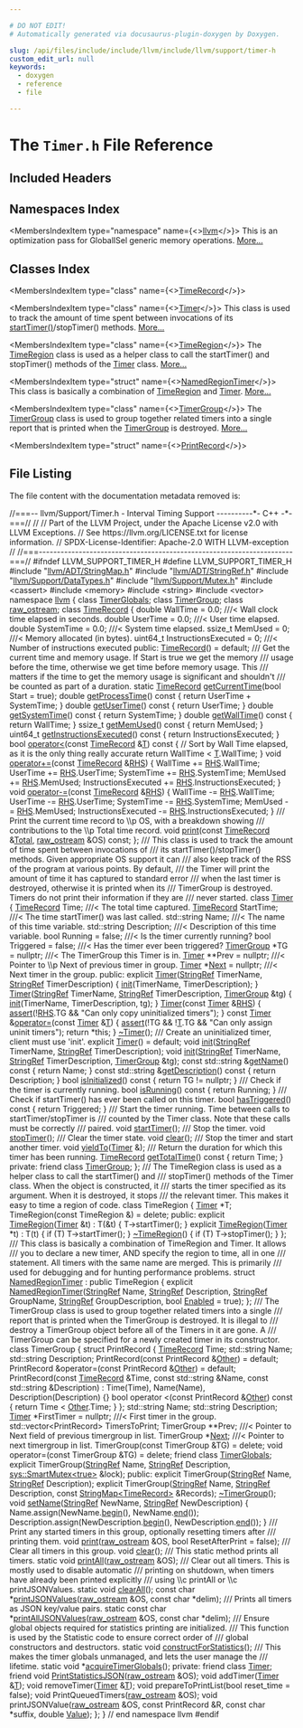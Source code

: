 ```yaml
---

# DO NOT EDIT!
# Automatically generated via docusaurus-plugin-doxygen by Doxygen.

slug: /api/files/include/include/llvm/include/llvm/support/timer-h
custom_edit_url: null
keywords:
  - doxygen
  - reference
  - file

---
```





# The `Timer.h` File Reference

<DoxygenPage pluginConfig={pluginConfig}>



## Included Headers

<IncludesList>
<IncludesListItem
  filePath="llvm/ADT/StringMap.h"
  permalink="/docs/api/files/include/include/llvm/include/llvm/adt/stringmap-h"
  isLocal="true" />
<IncludesListItem
  filePath="llvm/ADT/StringRef.h"
  permalink="/docs/api/files/include/include/llvm/include/llvm/adt/stringref-h"
  isLocal="true" />
<IncludesListItem
  filePath="llvm/Support/DataTypes.h"
  permalink="/docs/api/files/include/include/llvm/include/llvm/support/datatypes-h"
  isLocal="true" />
<IncludesListItem
  filePath="llvm/Support/Mutex.h"
  permalink="/docs/api/files/include/include/llvm/include/llvm/support/mutex-h"
  isLocal="true" />
<IncludesListItem
  filePath="cassert"
  permalink=""
  isLocal="false" />
<IncludesListItem
  filePath="memory"
  permalink=""
  isLocal="false" />
<IncludesListItem
  filePath="string"
  permalink=""
  isLocal="false" />
<IncludesListItem
  filePath="vector"
  permalink=""
  isLocal="false" />
</IncludesList>

## Namespaces Index

<MembersIndex>

<MembersIndexItem
  type="namespace"
  name={<><a href="/docs/api/namespaces/llvm">llvm</a></>}>
This is an optimization pass for GlobalISel generic memory operations. <a href="/docs/api/namespaces/llvm/#details">More...</a>
</MembersIndexItem>

</MembersIndex>

## Classes Index

<MembersIndex>

<MembersIndexItem
  type="class"
  name={<><a href="/docs/api/classes/llvm/timerecord">TimeRecord</a></>}>
</MembersIndexItem>

<MembersIndexItem
  type="class"
  name={<><a href="/docs/api/classes/llvm/timer">Timer</a></>}>
This class is used to track the amount of time spent between invocations of its <a href="/docs/api/classes/llvm/timer/#aa8c887576ec3b0d68c10ebf4097c367c">startTimer()</a>/stopTimer() methods. <a href="/docs/api/classes/llvm/timer/#details">More...</a>
</MembersIndexItem>

<MembersIndexItem
  type="class"
  name={<><a href="/docs/api/classes/llvm/timeregion">TimeRegion</a></>}>
The <a href="/docs/api/classes/llvm/timeregion">TimeRegion</a> class is used as a helper class to call the startTimer() and stopTimer() methods of the <a href="/docs/api/classes/llvm/timer">Timer</a> class. <a href="/docs/api/classes/llvm/timeregion/#details">More...</a>
</MembersIndexItem>

<MembersIndexItem
  type="struct"
  name={<><a href="/docs/api/structs/llvm/namedregiontimer">NamedRegionTimer</a></>}>
This class is basically a combination of <a href="/docs/api/classes/llvm/timeregion">TimeRegion</a> and <a href="/docs/api/classes/llvm/timer">Timer</a>. <a href="/docs/api/structs/llvm/namedregiontimer/#details">More...</a>
</MembersIndexItem>

<MembersIndexItem
  type="class"
  name={<><a href="/docs/api/classes/llvm/timergroup">TimerGroup</a></>}>
The <a href="/docs/api/classes/llvm/timergroup">TimerGroup</a> class is used to group together related timers into a single report that is printed when the <a href="/docs/api/classes/llvm/timergroup">TimerGroup</a> is destroyed. <a href="/docs/api/classes/llvm/timergroup/#details">More...</a>
</MembersIndexItem>

<MembersIndexItem
  type="struct"
  name={<><a href="/docs/api/structs/llvm/timergroup/printrecord">PrintRecord</a></>}>
</MembersIndexItem>

</MembersIndex>


## File Listing

The file content with the documentation metadata removed is:

<ProgramListing>

<Link id="l00001" /><CodeLine lineNumber="1"><Highlight kind="comment">//===-- llvm/Support/Timer.h - Interval Timing Support ----------&#42;- C++ -&#42;-===//</Highlight><Highlight kind="normal"></Highlight></CodeLine>
<Link id="l00002" /><CodeLine lineNumber="2"><Highlight kind="normal"></Highlight><Highlight kind="comment">//</Highlight><Highlight kind="normal"></Highlight></CodeLine>
<Link id="l00003" /><CodeLine lineNumber="3"><Highlight kind="normal"></Highlight><Highlight kind="comment">// Part of the LLVM Project, under the Apache License v2.0 with LLVM Exceptions.</Highlight><Highlight kind="normal"></Highlight></CodeLine>
<Link id="l00004" /><CodeLine lineNumber="4"><Highlight kind="normal"></Highlight><Highlight kind="comment">// See https://llvm.org/LICENSE.txt for license information.</Highlight><Highlight kind="normal"></Highlight></CodeLine>
<Link id="l00005" /><CodeLine lineNumber="5"><Highlight kind="normal"></Highlight><Highlight kind="comment">// SPDX-License-Identifier: Apache-2.0 WITH LLVM-exception</Highlight><Highlight kind="normal"></Highlight></CodeLine>
<Link id="l00006" /><CodeLine lineNumber="6"><Highlight kind="normal"></Highlight><Highlight kind="comment">//</Highlight><Highlight kind="normal"></Highlight></CodeLine>
<Link id="l00007" /><CodeLine lineNumber="7"><Highlight kind="normal"></Highlight><Highlight kind="comment">//===----------------------------------------------------------------------===//</Highlight><Highlight kind="normal"></Highlight></CodeLine>
<Link id="l00008" /><CodeLine lineNumber="8"><Highlight kind="normal"></Highlight></CodeLine>
<Link id="l00009" /><CodeLine lineNumber="9"><Highlight kind="normal"></Highlight><Highlight kind="preprocessor">#ifndef LLVM&#95;SUPPORT&#95;TIMER&#95;H</Highlight><Highlight kind="normal"></Highlight></CodeLine>
<Link id="l00010" /><CodeLine lineNumber="10"><Highlight kind="normal"></Highlight><Highlight kind="preprocessor">#define LLVM&#95;SUPPORT&#95;TIMER&#95;H</Highlight><Highlight kind="normal"></Highlight></CodeLine>
<Link id="l00011" /><CodeLine lineNumber="11"><Highlight kind="normal"></Highlight></CodeLine>
<Link id="l00012" /><CodeLine lineNumber="12"><Highlight kind="normal"></Highlight><Highlight kind="preprocessor">#include &quot;<a href="/docs/api/files/include/include/llvm/include/llvm/adt/stringmap-h">llvm/ADT/StringMap.h</a>&quot;</Highlight><Highlight kind="normal"></Highlight></CodeLine>
<Link id="l00013" /><CodeLine lineNumber="13"><Highlight kind="normal"></Highlight><Highlight kind="preprocessor">#include &quot;<a href="/docs/api/files/include/include/llvm/include/llvm/adt/stringref-h">llvm/ADT/StringRef.h</a>&quot;</Highlight><Highlight kind="normal"></Highlight></CodeLine>
<Link id="l00014" /><CodeLine lineNumber="14"><Highlight kind="normal"></Highlight><Highlight kind="preprocessor">#include &quot;<a href="/docs/api/files/include/include/llvm/include/llvm/support/datatypes-h">llvm/Support/DataTypes.h</a>&quot;</Highlight><Highlight kind="normal"></Highlight></CodeLine>
<Link id="l00015" /><CodeLine lineNumber="15"><Highlight kind="normal"></Highlight><Highlight kind="preprocessor">#include &quot;<a href="/docs/api/files/include/include/llvm/include/llvm/support/mutex-h">llvm/Support/Mutex.h</a>&quot;</Highlight><Highlight kind="normal"></Highlight></CodeLine>
<Link id="l00016" /><CodeLine lineNumber="16"><Highlight kind="normal"></Highlight><Highlight kind="preprocessor">#include &lt;cassert&gt;</Highlight><Highlight kind="normal"></Highlight></CodeLine>
<Link id="l00017" /><CodeLine lineNumber="17"><Highlight kind="normal"></Highlight><Highlight kind="preprocessor">#include &lt;memory&gt;</Highlight><Highlight kind="normal"></Highlight></CodeLine>
<Link id="l00018" /><CodeLine lineNumber="18"><Highlight kind="normal"></Highlight><Highlight kind="preprocessor">#include &lt;string&gt;</Highlight><Highlight kind="normal"></Highlight></CodeLine>
<Link id="l00019" /><CodeLine lineNumber="19"><Highlight kind="normal"></Highlight><Highlight kind="preprocessor">#include &lt;vector&gt;</Highlight><Highlight kind="normal"></Highlight></CodeLine>
<Link id="l00020" /><CodeLine lineNumber="20"><Highlight kind="normal"></Highlight></CodeLine>
<Link id="l00021" /><CodeLine lineNumber="21"><Highlight kind="normal"></Highlight><Highlight kind="keyword">namespace </Highlight><Highlight kind="normal"><a href="/docs/api/namespaces/llvm">llvm</a> &#123;</Highlight></CodeLine>
<Link id="l00022" /><CodeLine lineNumber="22"><Highlight kind="normal"></Highlight></CodeLine>
<Link id="l00023" /><CodeLine lineNumber="23"><Highlight kind="normal"></Highlight><Highlight kind="keyword">class </Highlight><Highlight kind="normal"><a href="/docs/api/classes/llvm/timerglobals">TimerGlobals</a>;</Highlight></CodeLine>
<Link id="l00024" /><CodeLine lineNumber="24"><Highlight kind="normal"></Highlight><Highlight kind="keyword">class </Highlight><Highlight kind="normal"><a href="/docs/api/classes/llvm/timergroup">TimerGroup</a>;</Highlight></CodeLine>
<Link id="l00025" /><CodeLine lineNumber="25"><Highlight kind="normal"></Highlight><Highlight kind="keyword">class </Highlight><Highlight kind="normal"><a href="/docs/api/classes/llvm/raw-ostream">raw&#95;ostream</a>;</Highlight></CodeLine>
<Link id="l00026" /><CodeLine lineNumber="26"><Highlight kind="normal"></Highlight></CodeLine>
<Link id="l00027" /><CodeLine lineNumber="27" lineLink="/docs/api/classes/llvm/timerecord"><Highlight kind="normal"></Highlight><Highlight kind="keyword">class </Highlight><Highlight kind="normal"><a href="/docs/api/classes/llvm/timerecord/#a7e2b905d7b1f16447ede730376aa5ae6">TimeRecord</a> &#123;</Highlight></CodeLine>
<Link id="l00028" /><CodeLine lineNumber="28"><Highlight kind="normal">  </Highlight><Highlight kind="keywordtype">double</Highlight><Highlight kind="normal"> WallTime = 0.0;             </Highlight><Highlight kind="comment">///&lt; Wall clock time elapsed in seconds.</Highlight><Highlight kind="normal"></Highlight></CodeLine>
<Link id="l00029" /><CodeLine lineNumber="29"><Highlight kind="normal">  </Highlight><Highlight kind="keywordtype">double</Highlight><Highlight kind="normal"> UserTime = 0.0;             </Highlight><Highlight kind="comment">///&lt; User time elapsed.</Highlight><Highlight kind="normal"></Highlight></CodeLine>
<Link id="l00030" /><CodeLine lineNumber="30"><Highlight kind="normal">  </Highlight><Highlight kind="keywordtype">double</Highlight><Highlight kind="normal"> SystemTime = 0.0;           </Highlight><Highlight kind="comment">///&lt; System time elapsed.</Highlight><Highlight kind="normal"></Highlight></CodeLine>
<Link id="l00031" /><CodeLine lineNumber="31"><Highlight kind="normal">  ssize&#95;t MemUsed = 0;               </Highlight><Highlight kind="comment">///&lt; Memory allocated (in bytes).</Highlight><Highlight kind="normal"></Highlight></CodeLine>
<Link id="l00032" /><CodeLine lineNumber="32"><Highlight kind="normal">  uint64&#95;t InstructionsExecuted = 0; </Highlight><Highlight kind="comment">///&lt; Number of instructions executed</Highlight><Highlight kind="normal"></Highlight></CodeLine>
<Link id="l00033" /><CodeLine lineNumber="33"><Highlight kind="normal"></Highlight><Highlight kind="keyword">public</Highlight><Highlight kind="normal">:</Highlight></CodeLine>
<Link id="l00034" /><CodeLine lineNumber="34" lineLink="/docs/api/classes/llvm/timerecord/#a7e2b905d7b1f16447ede730376aa5ae6"><Highlight kind="normal">  <a href="/docs/api/classes/llvm/timerecord/#a7e2b905d7b1f16447ede730376aa5ae6">TimeRecord</a>() = </Highlight><Highlight kind="keywordflow">default</Highlight><Highlight kind="normal">;</Highlight></CodeLine>
<Link id="l00035" /><CodeLine lineNumber="35"><Highlight kind="normal"></Highlight><Highlight kind="comment"></Highlight></CodeLine>
<Link id="l00036" /><CodeLine lineNumber="36"><Highlight kind="comment">  /// Get the current time and memory usage.  If Start is true we get the memory</Highlight></CodeLine>
<Link id="l00037" /><CodeLine lineNumber="37"><Highlight kind="comment">  /// usage before the time, otherwise we get time before memory usage.  This</Highlight></CodeLine>
<Link id="l00038" /><CodeLine lineNumber="38"><Highlight kind="comment">  /// matters if the time to get the memory usage is significant and shouldn&#39;t</Highlight></CodeLine>
<Link id="l00039" /><CodeLine lineNumber="39"><Highlight kind="comment">  /// be counted as part of a duration.</Highlight><Highlight kind="normal"></Highlight></CodeLine>
<Link id="l00040" /><CodeLine lineNumber="40"><Highlight kind="normal">  </Highlight><Highlight kind="keyword">static</Highlight><Highlight kind="normal"> <a href="/docs/api/classes/llvm/timerecord/#a7e2b905d7b1f16447ede730376aa5ae6">TimeRecord</a> <a href="/docs/api/classes/llvm/timerecord/#a867cbf168949d9b11c9dcb23ffb6989b">getCurrentTime</a>(</Highlight><Highlight kind="keywordtype">bool</Highlight><Highlight kind="normal"> Start = </Highlight><Highlight kind="keyword">true</Highlight><Highlight kind="normal">);</Highlight></CodeLine>
<Link id="l00041" /><CodeLine lineNumber="41"><Highlight kind="normal"></Highlight></CodeLine>
<Link id="l00042" /><CodeLine lineNumber="42" lineLink="/docs/api/classes/llvm/timerecord/#a1ea486f7287d4474be19b6f468362e67"><Highlight kind="normal">  </Highlight><Highlight kind="keywordtype">double</Highlight><Highlight kind="normal"> <a href="/docs/api/classes/llvm/timerecord/#a1ea486f7287d4474be19b6f468362e67">getProcessTime</a>()</Highlight><Highlight kind="keyword"> const </Highlight><Highlight kind="normal">&#123; </Highlight><Highlight kind="keywordflow">return</Highlight><Highlight kind="normal"> UserTime + SystemTime; &#125;</Highlight></CodeLine>
<Link id="l00043" /><CodeLine lineNumber="43" lineLink="/docs/api/classes/llvm/timerecord/#a1342209f2cf0ac01e80832e77056c290"><Highlight kind="normal">  </Highlight><Highlight kind="keywordtype">double</Highlight><Highlight kind="normal"> <a href="/docs/api/classes/llvm/timerecord/#a1342209f2cf0ac01e80832e77056c290">getUserTime</a>()</Highlight><Highlight kind="keyword"> const </Highlight><Highlight kind="normal">&#123; </Highlight><Highlight kind="keywordflow">return</Highlight><Highlight kind="normal"> UserTime; &#125;</Highlight></CodeLine>
<Link id="l00044" /><CodeLine lineNumber="44" lineLink="/docs/api/classes/llvm/timerecord/#ab8d3f182662b6d3183cf1f12080eee1d"><Highlight kind="normal">  </Highlight><Highlight kind="keywordtype">double</Highlight><Highlight kind="normal"> <a href="/docs/api/classes/llvm/timerecord/#ab8d3f182662b6d3183cf1f12080eee1d">getSystemTime</a>()</Highlight><Highlight kind="keyword"> const </Highlight><Highlight kind="normal">&#123; </Highlight><Highlight kind="keywordflow">return</Highlight><Highlight kind="normal"> SystemTime; &#125;</Highlight></CodeLine>
<Link id="l00045" /><CodeLine lineNumber="45" lineLink="/docs/api/classes/llvm/timerecord/#a9177feaeded20b6e6d07d56994553a43"><Highlight kind="normal">  </Highlight><Highlight kind="keywordtype">double</Highlight><Highlight kind="normal"> <a href="/docs/api/classes/llvm/timerecord/#a9177feaeded20b6e6d07d56994553a43">getWallTime</a>()</Highlight><Highlight kind="keyword"> const </Highlight><Highlight kind="normal">&#123; </Highlight><Highlight kind="keywordflow">return</Highlight><Highlight kind="normal"> WallTime; &#125;</Highlight></CodeLine>
<Link id="l00046" /><CodeLine lineNumber="46" lineLink="/docs/api/classes/llvm/timerecord/#aa3a44bdc77b8d5e27f7efa7b6f2d79ac"><Highlight kind="normal">  ssize&#95;t <a href="/docs/api/classes/llvm/timerecord/#aa3a44bdc77b8d5e27f7efa7b6f2d79ac">getMemUsed</a>()</Highlight><Highlight kind="keyword"> const </Highlight><Highlight kind="normal">&#123; </Highlight><Highlight kind="keywordflow">return</Highlight><Highlight kind="normal"> MemUsed; &#125;</Highlight></CodeLine>
<Link id="l00047" /><CodeLine lineNumber="47" lineLink="/docs/api/classes/llvm/timerecord/#afce0e7693e64e0dae62fdb43e8d00c4c"><Highlight kind="normal">  uint64&#95;t <a href="/docs/api/classes/llvm/timerecord/#afce0e7693e64e0dae62fdb43e8d00c4c">getInstructionsExecuted</a>()</Highlight><Highlight kind="keyword"> const </Highlight><Highlight kind="normal">&#123; </Highlight><Highlight kind="keywordflow">return</Highlight><Highlight kind="normal"> InstructionsExecuted; &#125;</Highlight></CodeLine>
<Link id="l00048" /><CodeLine lineNumber="48"><Highlight kind="normal"></Highlight></CodeLine>
<Link id="l00049" /><CodeLine lineNumber="49" lineLink="/docs/api/classes/llvm/timerecord/#aba2421471a764f90fa58c0f8c2c7b99d"><Highlight kind="normal">  </Highlight><Highlight kind="keywordtype">bool</Highlight><Highlight kind="normal"> <a href="/docs/api/classes/llvm/timerecord/#aba2421471a764f90fa58c0f8c2c7b99d">operator&lt;</a>(</Highlight><Highlight kind="keyword">const</Highlight><Highlight kind="normal"> <a href="/docs/api/classes/llvm/timerecord/#a7e2b905d7b1f16447ede730376aa5ae6">TimeRecord</a> &amp;<a href="/docs/api/files/lib/lib/target/lib/target/mips/mips16isellowering-cpp/#a0acb682b8260ab1c60b918599864e2e5">T</a>)</Highlight><Highlight kind="keyword"> const </Highlight><Highlight kind="normal">&#123;</Highlight></CodeLine>
<Link id="l00050" /><CodeLine lineNumber="50"><Highlight kind="normal">    </Highlight><Highlight kind="comment">// Sort by Wall Time elapsed, as it is the only thing really accurate</Highlight><Highlight kind="normal"></Highlight></CodeLine>
<Link id="l00051" /><CodeLine lineNumber="51"><Highlight kind="normal">    </Highlight><Highlight kind="keywordflow">return</Highlight><Highlight kind="normal"> WallTime &lt; <a href="/docs/api/files/lib/lib/target/lib/target/mips/mips16isellowering-cpp/#a0acb682b8260ab1c60b918599864e2e5">T</a>.WallTime;</Highlight></CodeLine>
<Link id="l00052" /><CodeLine lineNumber="52"><Highlight kind="normal">  &#125;</Highlight></CodeLine>
<Link id="l00053" /><CodeLine lineNumber="53"><Highlight kind="normal"></Highlight></CodeLine>
<Link id="l00054" /><CodeLine lineNumber="54" lineLink="/docs/api/classes/llvm/timerecord/#aa8b2dcaa200646994611260feb024ba3"><Highlight kind="normal">  </Highlight><Highlight kind="keywordtype">void</Highlight><Highlight kind="normal"> <a href="/docs/api/classes/llvm/timerecord/#aa8b2dcaa200646994611260feb024ba3">operator+=</a>(</Highlight><Highlight kind="keyword">const</Highlight><Highlight kind="normal"> <a href="/docs/api/classes/llvm/timerecord/#a7e2b905d7b1f16447ede730376aa5ae6">TimeRecord</a> &amp;<a href="/docs/api/files/lib/lib/target/lib/target/x86/x86partialreduction-cpp/#a87b8bfbbe9d8f7146d7f20a5fb42efd0">RHS</a>) &#123;</Highlight></CodeLine>
<Link id="l00055" /><CodeLine lineNumber="55"><Highlight kind="normal">    WallTime += <a href="/docs/api/files/lib/lib/target/lib/target/x86/x86partialreduction-cpp/#a87b8bfbbe9d8f7146d7f20a5fb42efd0">RHS</a>.WallTime;</Highlight></CodeLine>
<Link id="l00056" /><CodeLine lineNumber="56"><Highlight kind="normal">    UserTime += <a href="/docs/api/files/lib/lib/target/lib/target/x86/x86partialreduction-cpp/#a87b8bfbbe9d8f7146d7f20a5fb42efd0">RHS</a>.UserTime;</Highlight></CodeLine>
<Link id="l00057" /><CodeLine lineNumber="57"><Highlight kind="normal">    SystemTime += <a href="/docs/api/files/lib/lib/target/lib/target/x86/x86partialreduction-cpp/#a87b8bfbbe9d8f7146d7f20a5fb42efd0">RHS</a>.SystemTime;</Highlight></CodeLine>
<Link id="l00058" /><CodeLine lineNumber="58"><Highlight kind="normal">    MemUsed += <a href="/docs/api/files/lib/lib/target/lib/target/x86/x86partialreduction-cpp/#a87b8bfbbe9d8f7146d7f20a5fb42efd0">RHS</a>.MemUsed;</Highlight></CodeLine>
<Link id="l00059" /><CodeLine lineNumber="59"><Highlight kind="normal">    InstructionsExecuted += <a href="/docs/api/files/lib/lib/target/lib/target/x86/x86partialreduction-cpp/#a87b8bfbbe9d8f7146d7f20a5fb42efd0">RHS</a>.InstructionsExecuted;</Highlight></CodeLine>
<Link id="l00060" /><CodeLine lineNumber="60"><Highlight kind="normal">  &#125;</Highlight></CodeLine>
<Link id="l00061" /><CodeLine lineNumber="61" lineLink="/docs/api/classes/llvm/timerecord/#aa769445a94193843a73ad52d8e5ef705"><Highlight kind="normal">  </Highlight><Highlight kind="keywordtype">void</Highlight><Highlight kind="normal"> <a href="/docs/api/classes/llvm/timerecord/#aa769445a94193843a73ad52d8e5ef705">operator-=</a>(</Highlight><Highlight kind="keyword">const</Highlight><Highlight kind="normal"> <a href="/docs/api/classes/llvm/timerecord/#a7e2b905d7b1f16447ede730376aa5ae6">TimeRecord</a> &amp;<a href="/docs/api/files/lib/lib/target/lib/target/x86/x86partialreduction-cpp/#a87b8bfbbe9d8f7146d7f20a5fb42efd0">RHS</a>) &#123;</Highlight></CodeLine>
<Link id="l00062" /><CodeLine lineNumber="62"><Highlight kind="normal">    WallTime -= <a href="/docs/api/files/lib/lib/target/lib/target/x86/x86partialreduction-cpp/#a87b8bfbbe9d8f7146d7f20a5fb42efd0">RHS</a>.WallTime;</Highlight></CodeLine>
<Link id="l00063" /><CodeLine lineNumber="63"><Highlight kind="normal">    UserTime -= <a href="/docs/api/files/lib/lib/target/lib/target/x86/x86partialreduction-cpp/#a87b8bfbbe9d8f7146d7f20a5fb42efd0">RHS</a>.UserTime;</Highlight></CodeLine>
<Link id="l00064" /><CodeLine lineNumber="64"><Highlight kind="normal">    SystemTime -= <a href="/docs/api/files/lib/lib/target/lib/target/x86/x86partialreduction-cpp/#a87b8bfbbe9d8f7146d7f20a5fb42efd0">RHS</a>.SystemTime;</Highlight></CodeLine>
<Link id="l00065" /><CodeLine lineNumber="65"><Highlight kind="normal">    MemUsed -= <a href="/docs/api/files/lib/lib/target/lib/target/x86/x86partialreduction-cpp/#a87b8bfbbe9d8f7146d7f20a5fb42efd0">RHS</a>.MemUsed;</Highlight></CodeLine>
<Link id="l00066" /><CodeLine lineNumber="66"><Highlight kind="normal">    InstructionsExecuted -= <a href="/docs/api/files/lib/lib/target/lib/target/x86/x86partialreduction-cpp/#a87b8bfbbe9d8f7146d7f20a5fb42efd0">RHS</a>.InstructionsExecuted;</Highlight></CodeLine>
<Link id="l00067" /><CodeLine lineNumber="67"><Highlight kind="normal">  &#125;</Highlight></CodeLine>
<Link id="l00068" /><CodeLine lineNumber="68"><Highlight kind="normal"></Highlight><Highlight kind="comment"></Highlight></CodeLine>
<Link id="l00069" /><CodeLine lineNumber="69"><Highlight kind="comment">  /// Print the current time record to \\p OS, with a breakdown showing</Highlight></CodeLine>
<Link id="l00070" /><CodeLine lineNumber="70"><Highlight kind="comment">  /// contributions to the \\p Total time record.</Highlight><Highlight kind="normal"></Highlight></CodeLine>
<Link id="l00071" /><CodeLine lineNumber="71"><Highlight kind="normal">  </Highlight><Highlight kind="keywordtype">void</Highlight><Highlight kind="normal"> <a href="/docs/api/classes/llvm/timerecord/#abc3d2ce671fe9070a5bbac3b6591497b">print</a>(</Highlight><Highlight kind="keyword">const</Highlight><Highlight kind="normal"> <a href="/docs/api/classes/llvm/timerecord">TimeRecord</a> &amp;<a href="/docs/api/namespaces/llvm/#af5ab7a47bc553dfc3ee92daf969d0d7ca96b0141273eabab320119c467cdcaf17">Total</a>, <a href="/docs/api/classes/llvm/raw-ostream">raw&#95;ostream</a> &amp;OS) </Highlight><Highlight kind="keyword">const</Highlight><Highlight kind="normal">;</Highlight></CodeLine>
<Link id="l00072" /><CodeLine lineNumber="72"><Highlight kind="normal">&#125;;</Highlight></CodeLine>
<Link id="l00073" /><CodeLine lineNumber="73"><Highlight kind="normal"></Highlight><Highlight kind="comment"></Highlight></CodeLine>
<Link id="l00074" /><CodeLine lineNumber="74"><Highlight kind="comment">/// This class is used to track the amount of time spent between invocations of</Highlight></CodeLine>
<Link id="l00075" /><CodeLine lineNumber="75"><Highlight kind="comment">/// its startTimer()/stopTimer() methods.  Given appropriate OS support it can</Highlight></CodeLine>
<Link id="l00076" /><CodeLine lineNumber="76"><Highlight kind="comment">/// also keep track of the RSS of the program at various points.  By default,</Highlight></CodeLine>
<Link id="l00077" /><CodeLine lineNumber="77"><Highlight kind="comment">/// the Timer will print the amount of time it has captured to standard error</Highlight></CodeLine>
<Link id="l00078" /><CodeLine lineNumber="78"><Highlight kind="comment">/// when the last timer is destroyed, otherwise it is printed when its</Highlight></CodeLine>
<Link id="l00079" /><CodeLine lineNumber="79"><Highlight kind="comment">/// TimerGroup is destroyed.  Timers do not print their information if they are</Highlight></CodeLine>
<Link id="l00080" /><CodeLine lineNumber="80"><Highlight kind="comment">/// never started.</Highlight><Highlight kind="normal"></Highlight></CodeLine>
<Link id="l00081" /><CodeLine lineNumber="81" lineLink="/docs/api/classes/llvm/timer"><Highlight kind="normal"></Highlight><Highlight kind="keyword">class </Highlight><Highlight kind="normal"><a href="/docs/api/classes/llvm/timer/#aa625638779b64a2d67808371d6b37e4c">Timer</a> &#123;</Highlight></CodeLine>
<Link id="l00082" /><CodeLine lineNumber="82"><Highlight kind="normal">  <a href="/docs/api/classes/llvm/timerecord">TimeRecord</a> Time;          </Highlight><Highlight kind="comment">///&lt; The total time captured.</Highlight><Highlight kind="normal"></Highlight></CodeLine>
<Link id="l00083" /><CodeLine lineNumber="83"><Highlight kind="normal">  <a href="/docs/api/classes/llvm/timerecord">TimeRecord</a> StartTime;     </Highlight><Highlight kind="comment">///&lt; The time startTimer() was last called.</Highlight><Highlight kind="normal"></Highlight></CodeLine>
<Link id="l00084" /><CodeLine lineNumber="84"><Highlight kind="normal">  std::string Name;         </Highlight><Highlight kind="comment">///&lt; The name of this time variable.</Highlight><Highlight kind="normal"></Highlight></CodeLine>
<Link id="l00085" /><CodeLine lineNumber="85"><Highlight kind="normal">  std::string Description;  </Highlight><Highlight kind="comment">///&lt; Description of this time variable.</Highlight><Highlight kind="normal"></Highlight></CodeLine>
<Link id="l00086" /><CodeLine lineNumber="86"><Highlight kind="normal">  </Highlight><Highlight kind="keywordtype">bool</Highlight><Highlight kind="normal"> Running = </Highlight><Highlight kind="keyword">false</Highlight><Highlight kind="normal">;     </Highlight><Highlight kind="comment">///&lt; Is the timer currently running?</Highlight><Highlight kind="normal"></Highlight></CodeLine>
<Link id="l00087" /><CodeLine lineNumber="87"><Highlight kind="normal">  </Highlight><Highlight kind="keywordtype">bool</Highlight><Highlight kind="normal"> Triggered = </Highlight><Highlight kind="keyword">false</Highlight><Highlight kind="normal">;   </Highlight><Highlight kind="comment">///&lt; Has the timer ever been triggered?</Highlight><Highlight kind="normal"></Highlight></CodeLine>
<Link id="l00088" /><CodeLine lineNumber="88"><Highlight kind="normal">  <a href="/docs/api/classes/llvm/timer/#a7506160de448706bae0f7d804eb0be06">TimerGroup</a> &#42;TG = </Highlight><Highlight kind="keyword">nullptr</Highlight><Highlight kind="normal">; </Highlight><Highlight kind="comment">///&lt; The TimerGroup this Timer is in.</Highlight><Highlight kind="normal"></Highlight></CodeLine>
<Link id="l00089" /><CodeLine lineNumber="89"><Highlight kind="normal"></Highlight></CodeLine>
<Link id="l00090" /><CodeLine lineNumber="90"><Highlight kind="normal">  <a href="/docs/api/classes/llvm/timer/#aa625638779b64a2d67808371d6b37e4c">Timer</a> &#42;&#42;Prev = </Highlight><Highlight kind="keyword">nullptr</Highlight><Highlight kind="normal">;   </Highlight><Highlight kind="comment">///&lt; Pointer to \\p Next of previous timer in group.</Highlight><Highlight kind="normal"></Highlight></CodeLine>
<Link id="l00091" /><CodeLine lineNumber="91"><Highlight kind="normal">  <a href="/docs/api/classes/llvm/timer/#aa625638779b64a2d67808371d6b37e4c">Timer</a> &#42;<a href="/docs/api/namespaces/llvm/#ab13c360340346d082b959b8cd79f2c1a">Next</a> = </Highlight><Highlight kind="keyword">nullptr</Highlight><Highlight kind="normal">;    </Highlight><Highlight kind="comment">///&lt; Next timer in the group.</Highlight><Highlight kind="normal"></Highlight></CodeLine>
<Link id="l00092" /><CodeLine lineNumber="92"><Highlight kind="normal"></Highlight><Highlight kind="keyword">public</Highlight><Highlight kind="normal">:</Highlight></CodeLine>
<Link id="l00093" /><CodeLine lineNumber="93" lineLink="/docs/api/classes/llvm/timer/#aa625638779b64a2d67808371d6b37e4c"><Highlight kind="normal">  </Highlight><Highlight kind="keyword">explicit</Highlight><Highlight kind="normal"> <a href="/docs/api/classes/llvm/timer/#aa625638779b64a2d67808371d6b37e4c">Timer</a>(<a href="/docs/api/classes/llvm/stringref">StringRef</a> TimerName, <a href="/docs/api/classes/llvm/stringref">StringRef</a> TimerDescription) &#123;</Highlight></CodeLine>
<Link id="l00094" /><CodeLine lineNumber="94"><Highlight kind="normal">    <a href="/docs/api/classes/llvm/timer/#a626ef204535e60dae4e698189c534583">init</a>(TimerName, TimerDescription);</Highlight></CodeLine>
<Link id="l00095" /><CodeLine lineNumber="95"><Highlight kind="normal">  &#125;</Highlight></CodeLine>
<Link id="l00096" /><CodeLine lineNumber="96" lineLink="/docs/api/classes/llvm/timer/#aa8b653f9dc5b1efa566c44c511fdb2c7"><Highlight kind="normal">  <a href="/docs/api/classes/llvm/timer/#aa8b653f9dc5b1efa566c44c511fdb2c7">Timer</a>(<a href="/docs/api/classes/llvm/stringref">StringRef</a> TimerName, <a href="/docs/api/classes/llvm/stringref">StringRef</a> TimerDescription, <a href="/docs/api/classes/llvm/timer/#a7506160de448706bae0f7d804eb0be06">TimerGroup</a> &amp;tg) &#123;</Highlight></CodeLine>
<Link id="l00097" /><CodeLine lineNumber="97"><Highlight kind="normal">    <a href="/docs/api/classes/llvm/timer/#a626ef204535e60dae4e698189c534583">init</a>(TimerName, TimerDescription, tg);</Highlight></CodeLine>
<Link id="l00098" /><CodeLine lineNumber="98"><Highlight kind="normal">  &#125;</Highlight></CodeLine>
<Link id="l00099" /><CodeLine lineNumber="99" lineLink="/docs/api/classes/llvm/timer/#a819a10ee3461057f4b467ea448391215"><Highlight kind="normal">  <a href="/docs/api/classes/llvm/timer/#a819a10ee3461057f4b467ea448391215">Timer</a>(</Highlight><Highlight kind="keyword">const</Highlight><Highlight kind="normal"> <a href="/docs/api/classes/llvm/timer/#aa625638779b64a2d67808371d6b37e4c">Timer</a> &amp;<a href="/docs/api/files/lib/lib/target/lib/target/x86/x86partialreduction-cpp/#a87b8bfbbe9d8f7146d7f20a5fb42efd0">RHS</a>) &#123;</Highlight></CodeLine>
<Link id="l00100" /><CodeLine lineNumber="100"><Highlight kind="normal">    <a href="/docs/api/files/lib/lib/target/lib/target/amdgpu/silowercontrolflow-cpp/#a4868c5d81c5ccc98c47aeab6244346a0">assert</a>(!<a href="/docs/api/files/lib/lib/target/lib/target/x86/x86partialreduction-cpp/#a87b8bfbbe9d8f7146d7f20a5fb42efd0">RHS</a>.TG &amp;&amp; </Highlight><Highlight kind="stringliteral">&quot;Can only copy uninitialized timers&quot;</Highlight><Highlight kind="normal">);</Highlight></CodeLine>
<Link id="l00101" /><CodeLine lineNumber="101"><Highlight kind="normal">  &#125;</Highlight></CodeLine>
<Link id="l00102" /><CodeLine lineNumber="102" lineLink="/docs/api/classes/llvm/timer/#a3d185cbbbdb48aac0592d9c2cef8df39"><Highlight kind="normal">  </Highlight><Highlight kind="keyword">const</Highlight><Highlight kind="normal"> <a href="/docs/api/classes/llvm/timer/#aa625638779b64a2d67808371d6b37e4c">Timer</a> &amp;<a href="/docs/api/classes/llvm/timer/#a3d185cbbbdb48aac0592d9c2cef8df39">operator=</a>(</Highlight><Highlight kind="keyword">const</Highlight><Highlight kind="normal"> <a href="/docs/api/classes/llvm/timer/#aa625638779b64a2d67808371d6b37e4c">Timer</a> &amp;<a href="/docs/api/files/lib/lib/target/lib/target/mips/mips16isellowering-cpp/#a0acb682b8260ab1c60b918599864e2e5">T</a>) &#123;</Highlight></CodeLine>
<Link id="l00103" /><CodeLine lineNumber="103"><Highlight kind="normal">    <a href="/docs/api/files/lib/lib/target/lib/target/amdgpu/silowercontrolflow-cpp/#a4868c5d81c5ccc98c47aeab6244346a0">assert</a>(!TG &amp;&amp; !<a href="/docs/api/files/lib/lib/target/lib/target/mips/mips16isellowering-cpp/#a0acb682b8260ab1c60b918599864e2e5">T</a>.TG &amp;&amp; </Highlight><Highlight kind="stringliteral">&quot;Can only assign uninit timers&quot;</Highlight><Highlight kind="normal">);</Highlight></CodeLine>
<Link id="l00104" /><CodeLine lineNumber="104"><Highlight kind="normal">    </Highlight><Highlight kind="keywordflow">return</Highlight><Highlight kind="normal"> &#42;</Highlight><Highlight kind="keyword">this</Highlight><Highlight kind="normal">;</Highlight></CodeLine>
<Link id="l00105" /><CodeLine lineNumber="105"><Highlight kind="normal">  &#125;</Highlight></CodeLine>
<Link id="l00106" /><CodeLine lineNumber="106"><Highlight kind="normal">  <a href="/docs/api/classes/llvm/timer/#a14fa469c4c295c5fa6e66a4ad1092146">~Timer</a>();</Highlight></CodeLine>
<Link id="l00107" /><CodeLine lineNumber="107"><Highlight kind="normal"></Highlight><Highlight kind="comment"></Highlight></CodeLine>
<Link id="l00108" /><CodeLine lineNumber="108"><Highlight kind="comment">  /// Create an uninitialized timer, client must use &#39;init&#39;.</Highlight><Highlight kind="normal"></Highlight></CodeLine>
<Link id="l00109" /><CodeLine lineNumber="109" lineLink="/docs/api/classes/llvm/timer/#a7c329a95bec61626fd95b9e56c21c72f"><Highlight kind="normal">  </Highlight><Highlight kind="keyword">explicit</Highlight><Highlight kind="normal"> <a href="/docs/api/classes/llvm/timer/#a7c329a95bec61626fd95b9e56c21c72f">Timer</a>() = </Highlight><Highlight kind="keywordflow">default</Highlight><Highlight kind="normal">;</Highlight></CodeLine>
<Link id="l00110" /><CodeLine lineNumber="110"><Highlight kind="normal">  </Highlight><Highlight kind="keywordtype">void</Highlight><Highlight kind="normal"> <a href="/docs/api/classes/llvm/timer/#a626ef204535e60dae4e698189c534583">init</a>(<a href="/docs/api/classes/llvm/stringref">StringRef</a> TimerName, <a href="/docs/api/classes/llvm/stringref">StringRef</a> TimerDescription);</Highlight></CodeLine>
<Link id="l00111" /><CodeLine lineNumber="111"><Highlight kind="normal">  </Highlight><Highlight kind="keywordtype">void</Highlight><Highlight kind="normal"> <a href="/docs/api/classes/llvm/timer/#a626ef204535e60dae4e698189c534583">init</a>(<a href="/docs/api/classes/llvm/stringref">StringRef</a> TimerName, <a href="/docs/api/classes/llvm/stringref">StringRef</a> TimerDescription, <a href="/docs/api/classes/llvm/timer/#a7506160de448706bae0f7d804eb0be06">TimerGroup</a> &amp;tg);</Highlight></CodeLine>
<Link id="l00112" /><CodeLine lineNumber="112"><Highlight kind="normal"></Highlight></CodeLine>
<Link id="l00113" /><CodeLine lineNumber="113" lineLink="/docs/api/classes/llvm/timer/#a77573dc9514d78bdf64d3d275de25294"><Highlight kind="normal">  </Highlight><Highlight kind="keyword">const</Highlight><Highlight kind="normal"> std::string &amp;<a href="/docs/api/classes/llvm/timer/#a77573dc9514d78bdf64d3d275de25294">getName</a>()</Highlight><Highlight kind="keyword"> const </Highlight><Highlight kind="normal">&#123; </Highlight><Highlight kind="keywordflow">return</Highlight><Highlight kind="normal"> Name; &#125;</Highlight></CodeLine>
<Link id="l00114" /><CodeLine lineNumber="114" lineLink="/docs/api/classes/llvm/timer/#a51bc38b05ebb4dd0b97b73d874b00e17"><Highlight kind="normal">  </Highlight><Highlight kind="keyword">const</Highlight><Highlight kind="normal"> std::string &amp;<a href="/docs/api/classes/llvm/timer/#a51bc38b05ebb4dd0b97b73d874b00e17">getDescription</a>()</Highlight><Highlight kind="keyword"> const </Highlight><Highlight kind="normal">&#123; </Highlight><Highlight kind="keywordflow">return</Highlight><Highlight kind="normal"> Description; &#125;</Highlight></CodeLine>
<Link id="l00115" /><CodeLine lineNumber="115" lineLink="/docs/api/classes/llvm/timer/#aa25101e7813e309dd54b91715a7a6d2b"><Highlight kind="normal">  </Highlight><Highlight kind="keywordtype">bool</Highlight><Highlight kind="normal"> <a href="/docs/api/classes/llvm/timer/#aa25101e7813e309dd54b91715a7a6d2b">isInitialized</a>()</Highlight><Highlight kind="keyword"> const </Highlight><Highlight kind="normal">&#123; </Highlight><Highlight kind="keywordflow">return</Highlight><Highlight kind="normal"> TG != </Highlight><Highlight kind="keyword">nullptr</Highlight><Highlight kind="normal">; &#125;</Highlight></CodeLine>
<Link id="l00116" /><CodeLine lineNumber="116"><Highlight kind="normal"></Highlight><Highlight kind="comment"></Highlight></CodeLine>
<Link id="l00117" /><CodeLine lineNumber="117"><Highlight kind="comment">  /// Check if the timer is currently running.</Highlight><Highlight kind="normal"></Highlight></CodeLine>
<Link id="l00118" /><CodeLine lineNumber="118" lineLink="/docs/api/classes/llvm/timer/#a154b012435c1f9e401727392754099f6"><Highlight kind="normal">  </Highlight><Highlight kind="keywordtype">bool</Highlight><Highlight kind="normal"> <a href="/docs/api/classes/llvm/timer/#a154b012435c1f9e401727392754099f6">isRunning</a>()</Highlight><Highlight kind="keyword"> const </Highlight><Highlight kind="normal">&#123; </Highlight><Highlight kind="keywordflow">return</Highlight><Highlight kind="normal"> Running; &#125;</Highlight></CodeLine>
<Link id="l00119" /><CodeLine lineNumber="119"><Highlight kind="normal"></Highlight><Highlight kind="comment"></Highlight></CodeLine>
<Link id="l00120" /><CodeLine lineNumber="120"><Highlight kind="comment">  /// Check if startTimer() has ever been called on this timer.</Highlight><Highlight kind="normal"></Highlight></CodeLine>
<Link id="l00121" /><CodeLine lineNumber="121" lineLink="/docs/api/classes/llvm/timer/#a003ef0e2ab103b8e92173ca4661253c2"><Highlight kind="normal">  </Highlight><Highlight kind="keywordtype">bool</Highlight><Highlight kind="normal"> <a href="/docs/api/classes/llvm/timer/#a003ef0e2ab103b8e92173ca4661253c2">hasTriggered</a>()</Highlight><Highlight kind="keyword"> const </Highlight><Highlight kind="normal">&#123; </Highlight><Highlight kind="keywordflow">return</Highlight><Highlight kind="normal"> Triggered; &#125;</Highlight></CodeLine>
<Link id="l00122" /><CodeLine lineNumber="122"><Highlight kind="normal"></Highlight><Highlight kind="comment"></Highlight></CodeLine>
<Link id="l00123" /><CodeLine lineNumber="123"><Highlight kind="comment">  /// Start the timer running.  Time between calls to startTimer/stopTimer is</Highlight></CodeLine>
<Link id="l00124" /><CodeLine lineNumber="124"><Highlight kind="comment">  /// counted by the Timer class.  Note that these calls must be correctly</Highlight></CodeLine>
<Link id="l00125" /><CodeLine lineNumber="125"><Highlight kind="comment">  /// paired.</Highlight><Highlight kind="normal"></Highlight></CodeLine>
<Link id="l00126" /><CodeLine lineNumber="126"><Highlight kind="normal">  </Highlight><Highlight kind="keywordtype">void</Highlight><Highlight kind="normal"> <a href="/docs/api/classes/llvm/timer/#aa8c887576ec3b0d68c10ebf4097c367c">startTimer</a>();</Highlight></CodeLine>
<Link id="l00127" /><CodeLine lineNumber="127"><Highlight kind="normal"></Highlight><Highlight kind="comment"></Highlight></CodeLine>
<Link id="l00128" /><CodeLine lineNumber="128"><Highlight kind="comment">  /// Stop the timer.</Highlight><Highlight kind="normal"></Highlight></CodeLine>
<Link id="l00129" /><CodeLine lineNumber="129"><Highlight kind="normal">  </Highlight><Highlight kind="keywordtype">void</Highlight><Highlight kind="normal"> <a href="/docs/api/classes/llvm/timer/#a27f97da1b1d19ad74a847703ca25c455">stopTimer</a>();</Highlight></CodeLine>
<Link id="l00130" /><CodeLine lineNumber="130"><Highlight kind="normal"></Highlight><Highlight kind="comment"></Highlight></CodeLine>
<Link id="l00131" /><CodeLine lineNumber="131"><Highlight kind="comment">  /// Clear the timer state.</Highlight><Highlight kind="normal"></Highlight></CodeLine>
<Link id="l00132" /><CodeLine lineNumber="132"><Highlight kind="normal">  </Highlight><Highlight kind="keywordtype">void</Highlight><Highlight kind="normal"> <a href="/docs/api/classes/llvm/timer/#a6a69c5013bf0718850825e647619f62d">clear</a>();</Highlight></CodeLine>
<Link id="l00133" /><CodeLine lineNumber="133"><Highlight kind="normal"></Highlight><Highlight kind="comment"></Highlight></CodeLine>
<Link id="l00134" /><CodeLine lineNumber="134"><Highlight kind="comment">  /// Stop the timer and start another timer.</Highlight><Highlight kind="normal"></Highlight></CodeLine>
<Link id="l00135" /><CodeLine lineNumber="135"><Highlight kind="normal">  </Highlight><Highlight kind="keywordtype">void</Highlight><Highlight kind="normal"> <a href="/docs/api/classes/llvm/timer/#a11d839629903c298dd989f057ef541b0">yieldTo</a>(<a href="/docs/api/classes/llvm/timer">Timer</a> &amp;);</Highlight></CodeLine>
<Link id="l00136" /><CodeLine lineNumber="136"><Highlight kind="normal"></Highlight><Highlight kind="comment"></Highlight></CodeLine>
<Link id="l00137" /><CodeLine lineNumber="137"><Highlight kind="comment">  /// Return the duration for which this timer has been running.</Highlight><Highlight kind="normal"></Highlight></CodeLine>
<Link id="l00138" /><CodeLine lineNumber="138" lineLink="/docs/api/classes/llvm/timer/#abb761d10e49ca4c4a9d95e30dc026c9d"><Highlight kind="normal">  <a href="/docs/api/classes/llvm/timerecord">TimeRecord</a> <a href="/docs/api/classes/llvm/timer/#abb761d10e49ca4c4a9d95e30dc026c9d">getTotalTime</a>()</Highlight><Highlight kind="keyword"> const </Highlight><Highlight kind="normal">&#123; </Highlight><Highlight kind="keywordflow">return</Highlight><Highlight kind="normal"> Time; &#125;</Highlight></CodeLine>
<Link id="l00139" /><CodeLine lineNumber="139"><Highlight kind="normal"></Highlight></CodeLine>
<Link id="l00140" /><CodeLine lineNumber="140"><Highlight kind="normal"></Highlight><Highlight kind="keyword">private</Highlight><Highlight kind="normal">:</Highlight></CodeLine>
<Link id="l00141" /><CodeLine lineNumber="141" lineLink="/docs/api/classes/llvm/timer/#a7506160de448706bae0f7d804eb0be06"><Highlight kind="normal">  </Highlight><Highlight kind="keyword">friend</Highlight><Highlight kind="normal"> </Highlight><Highlight kind="keyword">class </Highlight><Highlight kind="normal"><a href="/docs/api/classes/llvm/timer/#a7506160de448706bae0f7d804eb0be06">TimerGroup</a>;</Highlight></CodeLine>
<Link id="l00142" /><CodeLine lineNumber="142"><Highlight kind="normal">&#125;;</Highlight></CodeLine>
<Link id="l00143" /><CodeLine lineNumber="143"><Highlight kind="normal"></Highlight><Highlight kind="comment"></Highlight></CodeLine>
<Link id="l00144" /><CodeLine lineNumber="144"><Highlight kind="comment">/// The TimeRegion class is used as a helper class to call the startTimer() and</Highlight></CodeLine>
<Link id="l00145" /><CodeLine lineNumber="145"><Highlight kind="comment">/// stopTimer() methods of the Timer class.  When the object is constructed, it</Highlight></CodeLine>
<Link id="l00146" /><CodeLine lineNumber="146"><Highlight kind="comment">/// starts the timer specified as its argument.  When it is destroyed, it stops</Highlight></CodeLine>
<Link id="l00147" /><CodeLine lineNumber="147"><Highlight kind="comment">/// the relevant timer.  This makes it easy to time a region of code.</Highlight><Highlight kind="normal"></Highlight></CodeLine>
<Link id="l00148" /><CodeLine lineNumber="148" lineLink="/docs/api/classes/llvm/timeregion"><Highlight kind="normal"></Highlight><Highlight kind="keyword">class </Highlight><Highlight kind="normal">TimeRegion &#123;</Highlight></CodeLine>
<Link id="l00149" /><CodeLine lineNumber="149"><Highlight kind="normal">  <a href="/docs/api/classes/llvm/timer">Timer</a> &#42;T;</Highlight></CodeLine>
<Link id="l00150" /><CodeLine lineNumber="150"><Highlight kind="normal">  TimeRegion(</Highlight><Highlight kind="keyword">const</Highlight><Highlight kind="normal"> TimeRegion &amp;) = </Highlight><Highlight kind="keyword">delete</Highlight><Highlight kind="normal">;</Highlight></CodeLine>
<Link id="l00151" /><CodeLine lineNumber="151"><Highlight kind="normal"></Highlight></CodeLine>
<Link id="l00152" /><CodeLine lineNumber="152"><Highlight kind="normal"></Highlight><Highlight kind="keyword">public</Highlight><Highlight kind="normal">:</Highlight></CodeLine>
<Link id="l00153" /><CodeLine lineNumber="153" lineLink="/docs/api/classes/llvm/timeregion/#a5e32a94b815798a4b4927495016994b1"><Highlight kind="normal">  </Highlight><Highlight kind="keyword">explicit</Highlight><Highlight kind="normal"> <a href="/docs/api/classes/llvm/timeregion/#a5e32a94b815798a4b4927495016994b1">TimeRegion</a>(<a href="/docs/api/classes/llvm/timer">Timer</a> &amp;t) : T(&amp;t) &#123;</Highlight></CodeLine>
<Link id="l00154" /><CodeLine lineNumber="154"><Highlight kind="normal">    T-&gt;startTimer();</Highlight></CodeLine>
<Link id="l00155" /><CodeLine lineNumber="155"><Highlight kind="normal">  &#125;</Highlight></CodeLine>
<Link id="l00156" /><CodeLine lineNumber="156" lineLink="/docs/api/classes/llvm/timeregion/#addf3c54c213a46b9e9a86d9c4f966e8a"><Highlight kind="normal">  </Highlight><Highlight kind="keyword">explicit</Highlight><Highlight kind="normal"> <a href="/docs/api/classes/llvm/timeregion/#addf3c54c213a46b9e9a86d9c4f966e8a">TimeRegion</a>(<a href="/docs/api/classes/llvm/timer">Timer</a> &#42;t) : T(t) &#123;</Highlight></CodeLine>
<Link id="l00157" /><CodeLine lineNumber="157"><Highlight kind="normal">    </Highlight><Highlight kind="keywordflow">if</Highlight><Highlight kind="normal"> (T) T-&gt;startTimer();</Highlight></CodeLine>
<Link id="l00158" /><CodeLine lineNumber="158"><Highlight kind="normal">  &#125;</Highlight></CodeLine>
<Link id="l00159" /><CodeLine lineNumber="159" lineLink="/docs/api/classes/llvm/timeregion/#a4c71c9c46a18d4b15b25fd44109df4f3"><Highlight kind="normal">  <a href="/docs/api/classes/llvm/timeregion/#a4c71c9c46a18d4b15b25fd44109df4f3">~TimeRegion</a>() &#123;</Highlight></CodeLine>
<Link id="l00160" /><CodeLine lineNumber="160"><Highlight kind="normal">    </Highlight><Highlight kind="keywordflow">if</Highlight><Highlight kind="normal"> (T) T-&gt;stopTimer();</Highlight></CodeLine>
<Link id="l00161" /><CodeLine lineNumber="161"><Highlight kind="normal">  &#125;</Highlight></CodeLine>
<Link id="l00162" /><CodeLine lineNumber="162"><Highlight kind="normal">&#125;;</Highlight></CodeLine>
<Link id="l00163" /><CodeLine lineNumber="163"><Highlight kind="normal"></Highlight><Highlight kind="comment"></Highlight></CodeLine>
<Link id="l00164" /><CodeLine lineNumber="164"><Highlight kind="comment">/// This class is basically a combination of TimeRegion and Timer.  It allows</Highlight></CodeLine>
<Link id="l00165" /><CodeLine lineNumber="165"><Highlight kind="comment">/// you to declare a new timer, AND specify the region to time, all in one</Highlight></CodeLine>
<Link id="l00166" /><CodeLine lineNumber="166"><Highlight kind="comment">/// statement.  All timers with the same name are merged.  This is primarily</Highlight></CodeLine>
<Link id="l00167" /><CodeLine lineNumber="167"><Highlight kind="comment">/// used for debugging and for hunting performance problems.</Highlight><Highlight kind="normal"></Highlight></CodeLine>
<Link id="l00168" /><CodeLine lineNumber="168" lineLink="/docs/api/structs/llvm/namedregiontimer"><Highlight kind="normal"></Highlight><Highlight kind="keyword">struct </Highlight><Highlight kind="normal"><a href="/docs/api/structs/llvm/namedregiontimer/#a49aea1d2b11c5daa73a6581fbaed6508">NamedRegionTimer</a> : </Highlight><Highlight kind="keyword">public</Highlight><Highlight kind="normal"> TimeRegion &#123;</Highlight></CodeLine>
<Link id="l00169" /><CodeLine lineNumber="169"><Highlight kind="normal">  </Highlight><Highlight kind="keyword">explicit</Highlight><Highlight kind="normal"> <a href="/docs/api/structs/llvm/namedregiontimer/#a49aea1d2b11c5daa73a6581fbaed6508">NamedRegionTimer</a>(<a href="/docs/api/classes/llvm/stringref">StringRef</a> Name, <a href="/docs/api/classes/llvm/stringref">StringRef</a> Description,</Highlight></CodeLine>
<Link id="l00170" /><CodeLine lineNumber="170"><Highlight kind="normal">                            <a href="/docs/api/classes/llvm/stringref">StringRef</a> GroupName,</Highlight></CodeLine>
<Link id="l00171" /><CodeLine lineNumber="171"><Highlight kind="normal">                            <a href="/docs/api/classes/llvm/stringref">StringRef</a> GroupDescription, </Highlight><Highlight kind="keywordtype">bool</Highlight><Highlight kind="normal"> <a href="/docs/api/files/lib/lib/support/statistic-cpp/#a558f5c44426d0eb7abb82a65e8892d9a">Enabled</a> = </Highlight><Highlight kind="keyword">true</Highlight><Highlight kind="normal">);</Highlight></CodeLine>
<Link id="l00172" /><CodeLine lineNumber="172"><Highlight kind="normal">&#125;;</Highlight></CodeLine>
<Link id="l00173" /><CodeLine lineNumber="173"><Highlight kind="normal"></Highlight><Highlight kind="comment"></Highlight></CodeLine>
<Link id="l00174" /><CodeLine lineNumber="174"><Highlight kind="comment">/// The TimerGroup class is used to group together related timers into a single</Highlight></CodeLine>
<Link id="l00175" /><CodeLine lineNumber="175"><Highlight kind="comment">/// report that is printed when the TimerGroup is destroyed.  It is illegal to</Highlight></CodeLine>
<Link id="l00176" /><CodeLine lineNumber="176"><Highlight kind="comment">/// destroy a TimerGroup object before all of the Timers in it are gone.  A</Highlight></CodeLine>
<Link id="l00177" /><CodeLine lineNumber="177"><Highlight kind="comment">/// TimerGroup can be specified for a newly created timer in its constructor.</Highlight><Highlight kind="normal"></Highlight></CodeLine>
<Link id="l00178" /><CodeLine lineNumber="178" lineLink="/docs/api/classes/llvm/timergroup"><Highlight kind="normal"></Highlight><Highlight kind="keyword">class </Highlight><Highlight kind="normal">TimerGroup &#123;</Highlight></CodeLine>
<Link id="l00179" /><CodeLine lineNumber="179"><Highlight kind="normal">  </Highlight><Highlight kind="keyword">struct </Highlight><Highlight kind="normal">PrintRecord &#123;</Highlight></CodeLine>
<Link id="l00180" /><CodeLine lineNumber="180"><Highlight kind="normal">    <a href="/docs/api/classes/llvm/timerecord">TimeRecord</a> Time;</Highlight></CodeLine>
<Link id="l00181" /><CodeLine lineNumber="181"><Highlight kind="normal">    std::string Name;</Highlight></CodeLine>
<Link id="l00182" /><CodeLine lineNumber="182"><Highlight kind="normal">    std::string Description;</Highlight></CodeLine>
<Link id="l00183" /><CodeLine lineNumber="183"><Highlight kind="normal"></Highlight></CodeLine>
<Link id="l00184" /><CodeLine lineNumber="184"><Highlight kind="normal">    PrintRecord(</Highlight><Highlight kind="keyword">const</Highlight><Highlight kind="normal"> PrintRecord &amp;<a href="/docs/api/namespaces/llvm/#a9eb4f5b98b70ee4fab9614ed58282c1fa6311ae17c1ee52b36e68aaf4ad066387">Other</a>) = </Highlight><Highlight kind="keywordflow">default</Highlight><Highlight kind="normal">;</Highlight></CodeLine>
<Link id="l00185" /><CodeLine lineNumber="185"><Highlight kind="normal">    PrintRecord &amp;operator=(</Highlight><Highlight kind="keyword">const</Highlight><Highlight kind="normal"> PrintRecord &amp;<a href="/docs/api/namespaces/llvm/#a9eb4f5b98b70ee4fab9614ed58282c1fa6311ae17c1ee52b36e68aaf4ad066387">Other</a>) = </Highlight><Highlight kind="keywordflow">default</Highlight><Highlight kind="normal">;</Highlight></CodeLine>
<Link id="l00186" /><CodeLine lineNumber="186"><Highlight kind="normal">    PrintRecord(</Highlight><Highlight kind="keyword">const</Highlight><Highlight kind="normal"> <a href="/docs/api/classes/llvm/timerecord">TimeRecord</a> &amp;Time, </Highlight><Highlight kind="keyword">const</Highlight><Highlight kind="normal"> std::string &amp;Name,</Highlight></CodeLine>
<Link id="l00187" /><CodeLine lineNumber="187"><Highlight kind="normal">                </Highlight><Highlight kind="keyword">const</Highlight><Highlight kind="normal"> std::string &amp;Description)</Highlight></CodeLine>
<Link id="l00188" /><CodeLine lineNumber="188"><Highlight kind="normal">      : Time(Time), Name(Name), Description(Description) &#123;&#125;</Highlight></CodeLine>
<Link id="l00189" /><CodeLine lineNumber="189"><Highlight kind="normal"></Highlight></CodeLine>
<Link id="l00190" /><CodeLine lineNumber="190"><Highlight kind="normal">    </Highlight><Highlight kind="keywordtype">bool</Highlight><Highlight kind="normal"> operator &lt;(</Highlight><Highlight kind="keyword">const</Highlight><Highlight kind="normal"> PrintRecord &amp;<a href="/docs/api/namespaces/llvm/#a9eb4f5b98b70ee4fab9614ed58282c1fa6311ae17c1ee52b36e68aaf4ad066387">Other</a>)</Highlight><Highlight kind="keyword"> const </Highlight><Highlight kind="normal">&#123;</Highlight></CodeLine>
<Link id="l00191" /><CodeLine lineNumber="191"><Highlight kind="normal">      </Highlight><Highlight kind="keywordflow">return</Highlight><Highlight kind="normal"> Time &lt; <a href="/docs/api/namespaces/llvm/#a9eb4f5b98b70ee4fab9614ed58282c1fa6311ae17c1ee52b36e68aaf4ad066387">Other</a>.Time;</Highlight></CodeLine>
<Link id="l00192" /><CodeLine lineNumber="192"><Highlight kind="normal">    &#125;</Highlight></CodeLine>
<Link id="l00193" /><CodeLine lineNumber="193"><Highlight kind="normal">  &#125;;</Highlight></CodeLine>
<Link id="l00194" /><CodeLine lineNumber="194"><Highlight kind="normal">  std::string Name;</Highlight></CodeLine>
<Link id="l00195" /><CodeLine lineNumber="195"><Highlight kind="normal">  std::string Description;</Highlight></CodeLine>
<Link id="l00196" /><CodeLine lineNumber="196"><Highlight kind="normal">  <a href="/docs/api/classes/llvm/timergroup/#a50de43af5bed41f30c071d8cce0e81bc">Timer</a> &#42;FirstTimer = </Highlight><Highlight kind="keyword">nullptr</Highlight><Highlight kind="normal">; </Highlight><Highlight kind="comment">///&lt; First timer in the group.</Highlight><Highlight kind="normal"></Highlight></CodeLine>
<Link id="l00197" /><CodeLine lineNumber="197"><Highlight kind="normal">  std::vector&lt;PrintRecord&gt; TimersToPrint;</Highlight></CodeLine>
<Link id="l00198" /><CodeLine lineNumber="198"><Highlight kind="normal"></Highlight></CodeLine>
<Link id="l00199" /><CodeLine lineNumber="199"><Highlight kind="normal">  TimerGroup &#42;&#42;Prev; </Highlight><Highlight kind="comment">///&lt; Pointer to Next field of previous timergroup in list.</Highlight><Highlight kind="normal"></Highlight></CodeLine>
<Link id="l00200" /><CodeLine lineNumber="200"><Highlight kind="normal">  TimerGroup &#42;<a href="/docs/api/namespaces/llvm/#ab13c360340346d082b959b8cd79f2c1a">Next</a>;  </Highlight><Highlight kind="comment">///&lt; Pointer to next timergroup in list.</Highlight><Highlight kind="normal"></Highlight></CodeLine>
<Link id="l00201" /><CodeLine lineNumber="201"><Highlight kind="normal">  TimerGroup(</Highlight><Highlight kind="keyword">const</Highlight><Highlight kind="normal"> TimerGroup &amp;TG) = </Highlight><Highlight kind="keyword">delete</Highlight><Highlight kind="normal">;</Highlight></CodeLine>
<Link id="l00202" /><CodeLine lineNumber="202"><Highlight kind="normal">  </Highlight><Highlight kind="keywordtype">void</Highlight><Highlight kind="normal"> operator=(</Highlight><Highlight kind="keyword">const</Highlight><Highlight kind="normal"> TimerGroup &amp;TG) = </Highlight><Highlight kind="keyword">delete</Highlight><Highlight kind="normal">;</Highlight></CodeLine>
<Link id="l00203" /><CodeLine lineNumber="203"><Highlight kind="normal"></Highlight></CodeLine>
<Link id="l00204" /><CodeLine lineNumber="204" lineLink="/docs/api/classes/llvm/timergroup/#a9407d0e8951ad545960e481275ecfc74"><Highlight kind="normal">  </Highlight><Highlight kind="keyword">friend</Highlight><Highlight kind="normal"> </Highlight><Highlight kind="keyword">class </Highlight><Highlight kind="normal"><a href="/docs/api/classes/llvm/timergroup/#a9407d0e8951ad545960e481275ecfc74">TimerGlobals</a>;</Highlight></CodeLine>
<Link id="l00205" /><CodeLine lineNumber="205"><Highlight kind="normal">  </Highlight><Highlight kind="keyword">explicit</Highlight><Highlight kind="normal"> TimerGroup(<a href="/docs/api/classes/llvm/stringref">StringRef</a> Name, <a href="/docs/api/classes/llvm/stringref">StringRef</a> Description,</Highlight></CodeLine>
<Link id="l00206" /><CodeLine lineNumber="206"><Highlight kind="normal">                      <a href="/docs/api/classes/llvm/sys/smartmutex">sys::SmartMutex&lt;true&gt;</a> &amp;lock);</Highlight></CodeLine>
<Link id="l00207" /><CodeLine lineNumber="207"><Highlight kind="normal"></Highlight></CodeLine>
<Link id="l00208" /><CodeLine lineNumber="208"><Highlight kind="normal"></Highlight><Highlight kind="keyword">public</Highlight><Highlight kind="normal">:</Highlight></CodeLine>
<Link id="l00209" /><CodeLine lineNumber="209"><Highlight kind="normal">  </Highlight><Highlight kind="keyword">explicit</Highlight><Highlight kind="normal"> TimerGroup(<a href="/docs/api/classes/llvm/stringref">StringRef</a> Name, <a href="/docs/api/classes/llvm/stringref">StringRef</a> Description);</Highlight></CodeLine>
<Link id="l00210" /><CodeLine lineNumber="210"><Highlight kind="normal"></Highlight></CodeLine>
<Link id="l00211" /><CodeLine lineNumber="211"><Highlight kind="normal">  </Highlight><Highlight kind="keyword">explicit</Highlight><Highlight kind="normal"> TimerGroup(<a href="/docs/api/classes/llvm/stringref">StringRef</a> Name, <a href="/docs/api/classes/llvm/stringref">StringRef</a> Description,</Highlight></CodeLine>
<Link id="l00212" /><CodeLine lineNumber="212"><Highlight kind="normal">                      </Highlight><Highlight kind="keyword">const</Highlight><Highlight kind="normal"> <a href="/docs/api/classes/llvm/stringmap">StringMap&lt;TimeRecord&gt;</a> &amp;Records);</Highlight></CodeLine>
<Link id="l00213" /><CodeLine lineNumber="213"><Highlight kind="normal"></Highlight></CodeLine>
<Link id="l00214" /><CodeLine lineNumber="214"><Highlight kind="normal">  <a href="/docs/api/classes/llvm/timergroup/#a9efb4749c57851398d2b7f84b24f017d">~TimerGroup</a>();</Highlight></CodeLine>
<Link id="l00215" /><CodeLine lineNumber="215"><Highlight kind="normal"></Highlight></CodeLine>
<Link id="l00216" /><CodeLine lineNumber="216" lineLink="/docs/api/classes/llvm/timergroup/#a29867e6cdcf4cc5c4f0170e34f262ec2"><Highlight kind="normal">  </Highlight><Highlight kind="keywordtype">void</Highlight><Highlight kind="normal"> <a href="/docs/api/classes/llvm/timergroup/#a29867e6cdcf4cc5c4f0170e34f262ec2">setName</a>(<a href="/docs/api/classes/llvm/stringref">StringRef</a> NewName, <a href="/docs/api/classes/llvm/stringref">StringRef</a> NewDescription) &#123;</Highlight></CodeLine>
<Link id="l00217" /><CodeLine lineNumber="217"><Highlight kind="normal">    Name.assign(NewName.<a href="/docs/api/classes/llvm/stringref/#a46f643f1eb1939362c7dd79361bcbd0e">begin</a>(), NewName.<a href="/docs/api/classes/llvm/stringref/#a996c7ca3dd6843ba5d55a7c217770270">end</a>());</Highlight></CodeLine>
<Link id="l00218" /><CodeLine lineNumber="218"><Highlight kind="normal">    Description.assign(NewDescription.<a href="/docs/api/classes/llvm/stringref/#a46f643f1eb1939362c7dd79361bcbd0e">begin</a>(), NewDescription.<a href="/docs/api/classes/llvm/stringref/#a996c7ca3dd6843ba5d55a7c217770270">end</a>());</Highlight></CodeLine>
<Link id="l00219" /><CodeLine lineNumber="219"><Highlight kind="normal">  &#125;</Highlight></CodeLine>
<Link id="l00220" /><CodeLine lineNumber="220"><Highlight kind="normal"></Highlight><Highlight kind="comment"></Highlight></CodeLine>
<Link id="l00221" /><CodeLine lineNumber="221"><Highlight kind="comment">  /// Print any started timers in this group, optionally resetting timers after</Highlight></CodeLine>
<Link id="l00222" /><CodeLine lineNumber="222"><Highlight kind="comment">  /// printing them.</Highlight><Highlight kind="normal"></Highlight></CodeLine>
<Link id="l00223" /><CodeLine lineNumber="223"><Highlight kind="normal">  </Highlight><Highlight kind="keywordtype">void</Highlight><Highlight kind="normal"> <a href="/docs/api/classes/llvm/timergroup/#a49bc01107059f84cec6dc0fd3fb98871">print</a>(<a href="/docs/api/classes/llvm/raw-ostream">raw&#95;ostream</a> &amp;OS, </Highlight><Highlight kind="keywordtype">bool</Highlight><Highlight kind="normal"> ResetAfterPrint = </Highlight><Highlight kind="keyword">false</Highlight><Highlight kind="normal">);</Highlight></CodeLine>
<Link id="l00224" /><CodeLine lineNumber="224"><Highlight kind="normal"></Highlight><Highlight kind="comment"></Highlight></CodeLine>
<Link id="l00225" /><CodeLine lineNumber="225"><Highlight kind="comment">  /// Clear all timers in this group.</Highlight><Highlight kind="normal"></Highlight></CodeLine>
<Link id="l00226" /><CodeLine lineNumber="226"><Highlight kind="normal">  </Highlight><Highlight kind="keywordtype">void</Highlight><Highlight kind="normal"> <a href="/docs/api/classes/llvm/timergroup/#a726a6fcdd700935b08afd02091d5ec75">clear</a>();</Highlight></CodeLine>
<Link id="l00227" /><CodeLine lineNumber="227"><Highlight kind="normal"></Highlight><Highlight kind="comment"></Highlight></CodeLine>
<Link id="l00228" /><CodeLine lineNumber="228"><Highlight kind="comment">  /// This static method prints all timers.</Highlight><Highlight kind="normal"></Highlight></CodeLine>
<Link id="l00229" /><CodeLine lineNumber="229"><Highlight kind="normal">  </Highlight><Highlight kind="keyword">static</Highlight><Highlight kind="normal"> </Highlight><Highlight kind="keywordtype">void</Highlight><Highlight kind="normal"> <a href="/docs/api/classes/llvm/timergroup/#a0055d6c88e2981d059986c012f6183af">printAll</a>(<a href="/docs/api/classes/llvm/raw-ostream">raw&#95;ostream</a> &amp;OS);</Highlight></CodeLine>
<Link id="l00230" /><CodeLine lineNumber="230"><Highlight kind="normal"></Highlight><Highlight kind="comment"></Highlight></CodeLine>
<Link id="l00231" /><CodeLine lineNumber="231"><Highlight kind="comment">  /// Clear out all timers. This is mostly used to disable automatic</Highlight></CodeLine>
<Link id="l00232" /><CodeLine lineNumber="232"><Highlight kind="comment">  /// printing on shutdown, when timers have already been printed explicitly</Highlight></CodeLine>
<Link id="l00233" /><CodeLine lineNumber="233"><Highlight kind="comment">  /// using \\c printAll or \\c printJSONValues.</Highlight><Highlight kind="normal"></Highlight></CodeLine>
<Link id="l00234" /><CodeLine lineNumber="234"><Highlight kind="normal">  </Highlight><Highlight kind="keyword">static</Highlight><Highlight kind="normal"> </Highlight><Highlight kind="keywordtype">void</Highlight><Highlight kind="normal"> <a href="/docs/api/classes/llvm/timergroup/#a5677ae12c385811e1ddcaf063644838a">clearAll</a>();</Highlight></CodeLine>
<Link id="l00235" /><CodeLine lineNumber="235"><Highlight kind="normal"></Highlight></CodeLine>
<Link id="l00236" /><CodeLine lineNumber="236"><Highlight kind="normal">  </Highlight><Highlight kind="keyword">const</Highlight><Highlight kind="normal"> </Highlight><Highlight kind="keywordtype">char</Highlight><Highlight kind="normal"> &#42;<a href="/docs/api/classes/llvm/timergroup/#af4c8a9ee715a98a536ccb52bdb1f3a2d">printJSONValues</a>(<a href="/docs/api/classes/llvm/raw-ostream">raw&#95;ostream</a> &amp;OS, </Highlight><Highlight kind="keyword">const</Highlight><Highlight kind="normal"> </Highlight><Highlight kind="keywordtype">char</Highlight><Highlight kind="normal"> &#42;delim);</Highlight></CodeLine>
<Link id="l00237" /><CodeLine lineNumber="237"><Highlight kind="normal"></Highlight><Highlight kind="comment"></Highlight></CodeLine>
<Link id="l00238" /><CodeLine lineNumber="238"><Highlight kind="comment">  /// Prints all timers as JSON key/value pairs.</Highlight><Highlight kind="normal"></Highlight></CodeLine>
<Link id="l00239" /><CodeLine lineNumber="239"><Highlight kind="normal">  </Highlight><Highlight kind="keyword">static</Highlight><Highlight kind="normal"> </Highlight><Highlight kind="keyword">const</Highlight><Highlight kind="normal"> </Highlight><Highlight kind="keywordtype">char</Highlight><Highlight kind="normal"> &#42;<a href="/docs/api/classes/llvm/timergroup/#af4bdbb396753a9f904cc63937bcbe026">printAllJSONValues</a>(<a href="/docs/api/classes/llvm/raw-ostream">raw&#95;ostream</a> &amp;OS, </Highlight><Highlight kind="keyword">const</Highlight><Highlight kind="normal"> </Highlight><Highlight kind="keywordtype">char</Highlight><Highlight kind="normal"> &#42;delim);</Highlight></CodeLine>
<Link id="l00240" /><CodeLine lineNumber="240"><Highlight kind="normal"></Highlight><Highlight kind="comment"></Highlight></CodeLine>
<Link id="l00241" /><CodeLine lineNumber="241"><Highlight kind="comment">  /// Ensure global objects required for statistics printing are initialized.</Highlight></CodeLine>
<Link id="l00242" /><CodeLine lineNumber="242"><Highlight kind="comment">  /// This function is used by the Statistic code to ensure correct order of</Highlight></CodeLine>
<Link id="l00243" /><CodeLine lineNumber="243"><Highlight kind="comment">  /// global constructors and destructors.</Highlight><Highlight kind="normal"></Highlight></CodeLine>
<Link id="l00244" /><CodeLine lineNumber="244"><Highlight kind="normal">  </Highlight><Highlight kind="keyword">static</Highlight><Highlight kind="normal"> </Highlight><Highlight kind="keywordtype">void</Highlight><Highlight kind="normal"> <a href="/docs/api/classes/llvm/timergroup/#af7e26e04ebc4659b165821aa390316a7">constructForStatistics</a>();</Highlight></CodeLine>
<Link id="l00245" /><CodeLine lineNumber="245"><Highlight kind="normal"></Highlight><Highlight kind="comment"></Highlight></CodeLine>
<Link id="l00246" /><CodeLine lineNumber="246"><Highlight kind="comment">  /// This makes the timer globals unmanaged, and lets the user manage the</Highlight></CodeLine>
<Link id="l00247" /><CodeLine lineNumber="247"><Highlight kind="comment">  /// lifetime.</Highlight><Highlight kind="normal"></Highlight></CodeLine>
<Link id="l00248" /><CodeLine lineNumber="248"><Highlight kind="normal">  </Highlight><Highlight kind="keyword">static</Highlight><Highlight kind="normal"> </Highlight><Highlight kind="keywordtype">void</Highlight><Highlight kind="normal"> &#42;<a href="/docs/api/classes/llvm/timergroup/#aca3d0aa3c0b7f45bf7fa527e30d423bf">acquireTimerGlobals</a>();</Highlight></CodeLine>
<Link id="l00249" /><CodeLine lineNumber="249"><Highlight kind="normal"></Highlight></CodeLine>
<Link id="l00250" /><CodeLine lineNumber="250"><Highlight kind="normal"></Highlight><Highlight kind="keyword">private</Highlight><Highlight kind="normal">:</Highlight></CodeLine>
<Link id="l00251" /><CodeLine lineNumber="251" lineLink="/docs/api/classes/llvm/timergroup/#a50de43af5bed41f30c071d8cce0e81bc"><Highlight kind="normal">  </Highlight><Highlight kind="keyword">friend</Highlight><Highlight kind="normal"> </Highlight><Highlight kind="keyword">class </Highlight><Highlight kind="normal"><a href="/docs/api/classes/llvm/timergroup/#a50de43af5bed41f30c071d8cce0e81bc">Timer</a>;</Highlight></CodeLine>
<Link id="l00252" /><CodeLine lineNumber="252" lineLink="/docs/api/classes/llvm/timergroup/#a8da4024f27bb01f3cace271b7fba4722"><Highlight kind="normal">  </Highlight><Highlight kind="keyword">friend</Highlight><Highlight kind="normal"> </Highlight><Highlight kind="keywordtype">void</Highlight><Highlight kind="normal"> <a href="/docs/api/classes/llvm/timergroup/#a8da4024f27bb01f3cace271b7fba4722">PrintStatisticsJSON</a>(<a href="/docs/api/classes/llvm/raw-ostream">raw&#95;ostream</a> &amp;OS);</Highlight></CodeLine>
<Link id="l00253" /><CodeLine lineNumber="253"><Highlight kind="normal">  </Highlight><Highlight kind="keywordtype">void</Highlight><Highlight kind="normal"> addTimer(<a href="/docs/api/classes/llvm/timergroup/#a50de43af5bed41f30c071d8cce0e81bc">Timer</a> &amp;<a href="/docs/api/files/lib/lib/target/lib/target/mips/mips16isellowering-cpp/#a0acb682b8260ab1c60b918599864e2e5">T</a>);</Highlight></CodeLine>
<Link id="l00254" /><CodeLine lineNumber="254"><Highlight kind="normal">  </Highlight><Highlight kind="keywordtype">void</Highlight><Highlight kind="normal"> removeTimer(<a href="/docs/api/classes/llvm/timergroup/#a50de43af5bed41f30c071d8cce0e81bc">Timer</a> &amp;<a href="/docs/api/files/lib/lib/target/lib/target/mips/mips16isellowering-cpp/#a0acb682b8260ab1c60b918599864e2e5">T</a>);</Highlight></CodeLine>
<Link id="l00255" /><CodeLine lineNumber="255"><Highlight kind="normal">  </Highlight><Highlight kind="keywordtype">void</Highlight><Highlight kind="normal"> prepareToPrintList(</Highlight><Highlight kind="keywordtype">bool</Highlight><Highlight kind="normal"> reset&#95;time = </Highlight><Highlight kind="keyword">false</Highlight><Highlight kind="normal">);</Highlight></CodeLine>
<Link id="l00256" /><CodeLine lineNumber="256"><Highlight kind="normal">  </Highlight><Highlight kind="keywordtype">void</Highlight><Highlight kind="normal"> PrintQueuedTimers(<a href="/docs/api/classes/llvm/raw-ostream">raw&#95;ostream</a> &amp;OS);</Highlight></CodeLine>
<Link id="l00257" /><CodeLine lineNumber="257"><Highlight kind="normal">  </Highlight><Highlight kind="keywordtype">void</Highlight><Highlight kind="normal"> printJSONValue(<a href="/docs/api/classes/llvm/raw-ostream">raw&#95;ostream</a> &amp;OS, </Highlight><Highlight kind="keyword">const</Highlight><Highlight kind="normal"> PrintRecord &amp;R,</Highlight></CodeLine>
<Link id="l00258" /><CodeLine lineNumber="258"><Highlight kind="normal">                      </Highlight><Highlight kind="keyword">const</Highlight><Highlight kind="normal"> </Highlight><Highlight kind="keywordtype">char</Highlight><Highlight kind="normal"> &#42;suffix, </Highlight><Highlight kind="keywordtype">double</Highlight><Highlight kind="normal"> <a href="/docs/api/classes/llvm/value">Value</a>);</Highlight></CodeLine>
<Link id="l00259" /><CodeLine lineNumber="259"><Highlight kind="normal">&#125;;</Highlight></CodeLine>
<Link id="l00260" /><CodeLine lineNumber="260"><Highlight kind="normal"></Highlight></CodeLine>
<Link id="l00261" /><CodeLine lineNumber="261"><Highlight kind="normal">&#125; </Highlight><Highlight kind="comment">// end namespace llvm</Highlight><Highlight kind="normal"></Highlight></CodeLine>
<Link id="l00262" /><CodeLine lineNumber="262"><Highlight kind="normal"></Highlight></CodeLine>
<Link id="l00263" /><CodeLine lineNumber="263"><Highlight kind="normal"></Highlight><Highlight kind="preprocessor">#endif</Highlight></CodeLine>

</ProgramListing>

</DoxygenPage>
